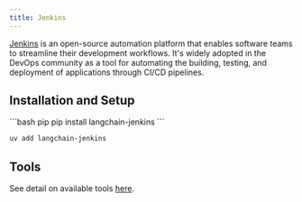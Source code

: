 ```yaml
---
title: Jenkins
---
```


[Jenkins](https://www.jenkins.io/) is an open-source automation platform that enables
software teams to streamline their development workflows. It's widely adopted in the
DevOps community as a tool for automating the building, testing, and deployment of
applications through CI/CD pipelines.


## Installation and Setup

<CodeGroup>
```bash pip
pip install langchain-jenkins
```

```bash uv
uv add langchain-jenkins
```
</CodeGroup>

## Tools

See detail on available tools [here](/oss/python/integrations/tools/jenkins).
